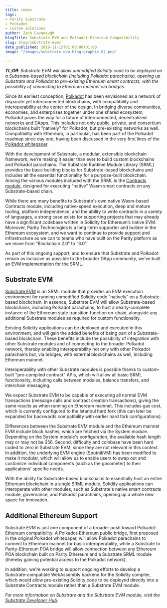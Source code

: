 ```yaml
---
title: index
tags:
- Parity Substrate
- Polkadot
- Custom Solutions
author: Zach Cavanaugh
blogTitle: Substrate EVM and Polkadot-Ethereum Compatibility
slug: blog/substrate-evm/
date_published: 2019-11-15T01:00:00+01:00
image: "/images/substrate-evm-blog-graphic-02.png"

---
```

**_TL;DR_**_: Substrate EVM will allow unmodified Solidity code to be deployed on a Substrate-based blockchain (including Polkadot parachains), opening up Substrate and Polkadot to pre-existing Ethereum smart contracts, with the possibility of connecting to Ethereum mainnet via bridges._

Since its earliest conception, [Polkadot](https://polkadot.network/) has been envisioned as a network of disparate yet interconnected blockchains, with compatibility and interoperability at the center of the design. In bridging diverse communities, economies, and enterprises together under one shared ecosystem, Polkadot paves the way for a future of interconnected, decentralized networks and DApps. This includes not only public, private, and consortium blockchains built "natively" for Polkadot, but pre-existing networks as well. Compatibility with Ethereum, in particular, has been part of the Polkadot roadmap since day one, having been discussed in the very first lines of the [Polkadot whitepaper](https://polkadot.network/PolkaDotPaper.pdf).

With the development of Substrate, a modular, extensible blockchain framework, we're making it easier than ever to build custom blockchains and Polkadot parachains. The Substrate Runtime Module Library (SRML) provides the basic building blocks for Substrate-based blockchains and includes all the essential functionality for a purpose-built blockchain. Among the various modules included with the SRML is the [Contracts module](https://substrate.dev/docs/en/next/conceptual/runtime/contracts/), designed for executing "native" Wasm smart contracts on any Substrate-based chain.

While there are many benefits to Substrate's own native Wasm-based Contracts module, including native-speed execution, deep and mature tooling, platform independence, and the ability to write contracts in a variety of languages, a strong case exists for supporting projects that may already have a significant codebase written in Solidity for Ethereum’s native EVM. Moreover, Parity Technologies is a long-term supporter and builder in the Ethereum ecosystem, and we want to continue to provide support and infrastructure as we can to teams who have built on the Parity platform as we move from “Blockchain 2.0” to “3.0”.

As part of this ongoing support, and to ensure that Substrate and Polkadot remain as inclusive as possible to the broader DApp community, we’ve built an EVM implementation for the SRML.

## Substrate EVM

[Substrate EVM](https://substrate.dev/docs/en/next/conceptual/runtime/contracts/evm_module) is an SRML module that provides an EVM execution environment for running unmodified Solidity code “natively” on a Substrate-based blockchain. In essence, Substrate EVM will allow Substrate-based blockchains, including Polkadot parachains, to host a nearly-complete instance of the Ethereum state transition function on-chain, alongside any additional Substrate modules as required for custom functionality.

Existing Solidity applications can be deployed and executed in this environment, and will gain the added benefits of being part of a Substrate-based blockchain. These benefits include the possibility of integration with other Substrate modules and of connecting to the broader Polkadot network, thereby enabling interoperability not only with other Polkadot parachains but, via bridges, with external blockchains as well, including Ethereum mainnet.

Interoperability with other Substrate modules is possible thanks to custom-built "pre-compiled contract" APIs, which will allow all basic SRML functionality, including calls between modules, balance transfers, and interchain messaging.

We expect Substrate EVM to be capable of executing all normal EVM transactions (message calls and contract creation transactions), giving the same results as when running on Ethereum mainnet. This includes gas cost, which is currently configured to the Istanbul hard fork (this can later be expanded for backwards compatibility with earlier hard fork configurations).

Differences between the Substrate EVM module and the Ethereum mainnet EVM include block hashes, which are fetched via the System module. Depending on the System module's configuration, the available hash length may or may not be 256. Second, difficulty and coinbase have been hard coded to zero in Substrate EVM, since they are not relevant in this context. In addition, the underlying EVM engine (SputnikVM) has been modified to make it modular, which will allow us to enable users to swap out and customize individual components (such as the gasometer) to their applications' specific needs.

With the ability for Substrate-based blockchains to essentially host an entire Ethereum blockchain in a single SRML module, Solidity applications can interoperate with other modules, such as Substrate's native smart contracts module, governance, and Polkadot parachains, opening up a whole new space for innovation.

## Additional Ethereum Support

Substrate EVM is just one component of a broader push toward Polkadot-Ethereum compatibility. A Polkadot-Ethereum public bridge, first proposed in the original Polkadot whitepaper, will allow Polkadot parachains to connect to Ethereum mainnet for basic interoperability, while a Substrate to Parity-Ethereum POA bridge will allow connection between any Ethereum POA blockchain built on Parity Ethereum and a Substrate SRML module (thereby gaining potential access to the Polkadot network).

In addition, we're working to support ongoing efforts to develop a Substrate-compatible WebAssembly backend for the Solidity compiler, which would allow pre-existing Solidity code to be deployed directly into a Substrate Contracts module rather than a Substrate EVM module.

_For more information on Substrate and the Substrate EVM module, visit the_ [_Substrate Developer Hub_](https://substrate.dev/docs/en/next/conceptual/runtime/contracts/evm_module)_._